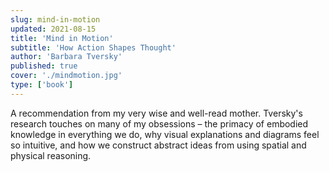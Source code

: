 ```yaml
---
slug: mind-in-motion
updated: 2021-08-15
title: 'Mind in Motion'
subtitle: 'How Action Shapes Thought'
author: 'Barbara Tversky'
published: true
cover: './mindmotion.jpg'
type: ['book']
---
```


<ReadingContext url="https://www.librarything.com/work/23069530">

A recommendation from my very wise and well-read mother.  Tversky's research touches on many of my obsessions – the primacy of embodied knowledge in everything we do, why visual explanations and diagrams feel so intuitive, and how we construct abstract ideas from using spatial and physical reasoning.

</ReadingContext>